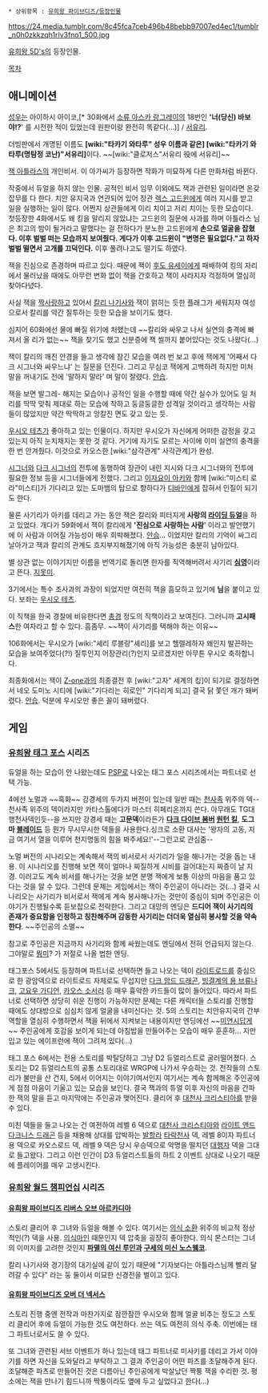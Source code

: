  * 상위항목 : [[유희왕 파이브디즈/등장인물]]

https://24.media.tumblr.com/8c45fca7ceb496b48bebb97007ed4ec1/tumblr_n0h0zkkzqh1rlv3fno1_500.jpg

[[유희왕 5D's]]의 등장인물. 

[[목차]]

== 애니메이션 ==
[[성우]]는 아이하시 아이코,[* 30화에서 [[소류 아스카 랑그레이]]의 18번인 ''''너(당신) 바보야!?'''' 를 시전한 적이 있었는데 원판이랑 완전히 똑같다(...)] / [[서유리]].

더빙판에서 개명된 이름도 '''[wiki:"타카기 와타루" 성우 이름과 같은] [wiki:"타카기 와타루(명탐정 코난)"서유리]'''이다. ~~[wiki:"클로저스"서유리 役에 서유리]~~

[[잭 아틀라스]]의 개인비서. 이 아가씨가 등장하면 작화가 미묘하게 다른 만화처럼 바뀐다.

작중에서 듀얼을 하지 않는 인물. 공적인 비서 임무 이외에도 잭과 관련된 일이라면 온갖 잡무를 다 한다. 치안 유지국과 연관되어 있어 장관 [[렉스 고드윈]]에게 여러 지시를 받고 일을 실행하는 일이 많다. 어쩐지 상관들에게 이리 치이고 저리 치이는 듯한 모습이다. 첫등장한 4화에서도 왜 킹을 말리지 않았냐는 고드윈의 질문에 사과를 하며 아틀라스 님은 최고의 밤이 될거라고 말했다는 걸 전하다가 분노한 고드윈에게 '''손으로 얼굴을 잡혔다. 이후 벌벌 떠는 모습까지 보여줬다. 게다가 이후 고드윈이 "변명은 필요없다."고 하자 벌벌 떨면서 고개를 끄덕인다.''' 이후 풀려나고도 떨기도 하였다. 

잭을 진심으로 존경하며 따르고 있다. 때문에 잭이 [[후도 유세이]]에게 패배하여 킹의 자리에서 물러났을 때에도 아무런 변화 없이 잭을 간호하고 잭이 사라지자 걱정하며 열심히 찾아다녔다.

사실 잭을 [[짝사랑]]하고 있어서 [[칼리 나기사]]와 잭이 얽히는 듯한 플래그가 세워지자 여성으로서 칼리를 약간 질투하는 듯한 모습을 보이기도 했다.

심지어 60화에선 물에 빠질 위기에 처했는데 ~~칼리와 싸우고 나서 실연의 충격에 빠져서 올 리가 없는~~ 잭을 찾기도 했고 신분증에 잭 씰까지 붙어있다는 것도 나왔다(...)

잭이 칼리의 깨진 안경을 들고 생각에 잠긴 모습을 여러 번 보고 후에 잭에게 '어째서 다크 시그너와 싸우느냐' 는 질문을 던진다. 그리고 무심코 잭에게 고백하려 하지만 미처 말을 꺼내기도 전에 '말하지 말라' 며 말이 잘렸다. [[안습]].

잭을 보면 발그레- 해지는 모습이나 공적인 일을 수행할 때에 약간 실수가 있어도 일 처리를 딱딱 맞춰 제대로 하는 모습에 착하고 둥글둥글한 성격일 것이라고 생각하는 사람들이 많았지만 약간 딱딱하고 앙칼진 면도 갖고 있는 듯.

[[우시오 테츠]]가 좋아하고 있는 인물이다. 하지만 우시오가 자신에게 어떠한 감정을 갖고 있는지 아직 눈치채지는 못한 것 같다. 거기에 자기도 모르는 사이에 이미 실연의 충격을 한 번 안겨줬다. 이것으로 카오스한 [wiki:"삼각관계" 사각관계]가 완성.

[[시그너]]와 [[다크 시그너]]의 전투에 동행하여 장관이 내린 지시와 다크 시그너와의 전투에 필요한 정보 등을 시그너들에게 전했다. 그리고 [[이자요이 아키]]와 함께 [wiki:"미스티 로라"미스티]가 기다리고 있는 도마뱀의 탑으로 향하다가 [[디바인]]에게 잡혀서 인질이 되기도 한다.

물론 사기리가 아키를 데리고 가는 동안 잭은 칼리와 피터지게 '''사랑의 [[라이딩 듀얼]]'''을 하고 있었다. 개다가 59화에서 잭이 칼리에게 ''''진심으로 사랑하는 사람'''' 이라고 발언했기에 이 사람과 이어질 가능성이 매우 희박해졌다. [[안습]]... 이었지만 칼리의 기억이 싸그리 날아가고 잭과 칼리의 관계도 흐지부지해졌기에 아직 가능성은 충분히 남아있다.

별 상관 없는 이야기지만 이름을 번역기로 돌리면 한자를 직역해버려서 사기리 '''[[심영(야인시대)|심영]]'''이라고 뜬다. [[지못미]].

3기에서는 특수 조사과의 과장이 되었지만 여전히 잭을 흠모하고 있기에 '''님'''을 붙이고 있다. 보좌는 [[우시오 테츠]].

이 직책을 한국 경찰에 비유한다면 [[총경]] 정도의 직책이라고 보여진다. 그러니까 '''고시패스'''한 여자라고 할 수 있다. 흠좀무. ~~잭이 사기리를 택해야 하는 이유~~

106화에서는 우시오가 [wiki:"셰리 루블랑"셰리]를 보고 헬렐레하자 왜인지 발끈하는 모습을 보여주었다(?!) 질투인지 어장관리(?)인지 모르겠지만 아무튼 우시오 축하합니다.

최종화에서는 잭이 [[Z-one]]과의 최종결전 후 [wiki:"고자" 세계의 킹]이 되기로 결정하면서 네오 도미노 시티에 [wiki:"기다리는 히로인" 기다리게 되고] 결국 닭 쫓던 개가 돼버렸다. [[안습]]. 덕분에 우시오만 좋은 꼴이 돼버렸다.

== 게임 ==
=== [[유희왕 태그 포스]] 시리즈 ===
듀얼을 하는 모습이 안 나왔는데도 [[PSP]]로 나오는 태그 포스 시리즈에서는 파트너로 선택 가능.

4에선 노멀과 ~~흑화~~ 강경세의 두가지 버전이 있는데 일반 때는 [[천사족]] 위주의 덱--천사족 위주의 덱이라지만 카타스톨에다가 마스터 히페리온까지 쓴다. 아무래도 TG대행천사덱인듯--을 쓰지만 강경세 때는 '''고문덱'''이라든가 '''[[다크 다이브 봄버]] [[원턴 킬]]''', '''도그마 [[블레이드]]''' 등 뭔가 무시무시한 덱들을 사용한다.싱크로 소환 대사는 '왕자의 고동, 지금 여기서 열을 이루어 천지명동의 힘을 봐주세요!'--그런고로 관심좀--

노멀 버전의 시나리오는 계속해서 잭의 비서로서 사기리가 일을 해나가는 것을 돕는 내용. 이 시나리오를 진행해 보면 잭이 얼마나 찌질하게 시비를 걸어대는지 짜증이 날 지경. 이러고도 계속 비서를 해나가는 것을 보면 분명 잭에게 보통 이상의 마음을 품고 있다는 것을 알 수 있다. 그런데 문제는 게임에서는 잭이 주인공이 아니라는 것(...) 결국 시나리오는 사기리가 비서로서 잭에게 계속 봉사해나가는 것만이 중심이 되며 주인공은 이야기가 진행될수록 듣보잡으로 전락한다. 그리고 대망의 엔딩은 '''드디어 잭이 사기리의 존재가 중요함을 인정하고 칭찬해주며 감동한 사기리는 더더욱 열심히 봉사할 것을 약속한다'''. ~~주인공의 소멸~~

참고로 주인공은 지금까지 사기리와 함께 싸웠는데도 엔딩에서 전혀 언급되지 않는다. 그야말로 [[뭥미]]? 가 저절로 나올 법한 엔딩.

태그포스 5에서도 등장하며 파트너로 선택하면 들고 나오는 덱이 [[라이트로드]]를 중심으로 한 광암덱으로 라이트로드 자체로도 무섭지만 [[다크 암드 드래곤]], [[빙결계의 용 브류나크]], [[고요우 가디언]], [[카오스 소서러(유희왕)|카오스 소서러]] 등 매우 흉악한 카드들이 많이 들어있다. 따라서 파트너로 선택하면 상당히 쉬운 진행이 가능하지만 문제는 다른 캐릭터들 스토리를 진행할 때에도 상대방으로 심심치 않게 얼굴을 내미신다는 것. 5의 스토리는 치안유지국의 간부 역할을 열심히 수행하면서 잭을 뒤에서 지켜보는 내용이지만 엔딩에선 ~~[[미연시]]답게~~ 주인공에게 호감을 보이게 되는데 아침밥을 만들어주는 모습이 매우 훈훈하... 지만 입고 있는 에이프런에 잭이 그려져 있다(...)

태그 포스 6에서는 전용 스토리를 박탈당하고 그냥 D2 듀얼리스트로 굴러떨어졌다. 스토리는 D2 듀얼리스트의 공통 스토리대로 WRGP에 나가서 우승하는 것. 전작들의 스토리가 불만을 산 건지, 5에서 이어지는 이야기여서인지 여기서는 계속 함께해온 주인공에게 점점 마음이 기울고 있는 모습을 보인다. 결국 잭과의 듀얼 이후 자신의 마음을 간파한 잭의 말을 듣고 마지막에는 주인공과 맺어진다. 클리어 후 [[대천사 크리스티아]]를 받을 수 있다.

미친 덱들을 들고 나오는 건 여전하여 레벨 6 덱으로 [[대천사 크리스티아]]와 [[라이트 앤드 다크니스 드래곤]] 등을 채용해 상대를 압박하는 [[신의 거성-발할라|발할라]] [[타락천사]] 덱, 레벨 8이자 파트너용 덱으로 카오스로드 덱, 레벨 9 덱은 당시 우승덱으로 악명을 떨치던 [[대행자]] 덱을 그대로 들고왔다. 그리고 이런 인간이 D3 듀얼리스트들의 하트 2 이벤트 상대로 나오기 때문에 플레이어를 매우 고생시킨다.

=== [[유희왕 월드 챔피언십]] 시리즈 ===
==== [[유희왕 파이브디즈 리버스 오브 아르카디아]] ====
스토리 클리어 후 그녀와 듀얼을 해볼 수 있다. 여기서는 [[의식 소환]] 위주의 비교적 정상적인(?) 덱을 사용. [[의식마인]] 때문인지 덱 압축을 굉장히 좋아한다. 의식 몬스터는 그녀의 이미지를 고려한 것인지 '''[[파멸의 여신 루인]]과 [[구세의 미신 노스웸코]]'''.

칼리 나기사와 경기장의 대기실에 같이 있기 때문에 "기자보다는 아틀라스님께 빨리 달려갈 수 있다" 라는 둥 둘이서 미묘한 신경전을 벌이고 있다.

==== [[유희왕 파이브디즈 오버 더 넥서스]] ====
스토리 진행 중엔 전작과 마찬가지로 잠깐잠깐 우시오와 함께 얼굴 비추는 정도고 스토리 클리어 후에 듀얼이 가능한 것도 여전하다. 쓰는 덱도 여전히 의식 주축. 이번에는 태그 파트너로서도 쓸 수 있다.

또 그녀와 관련된 서브 이벤트가 하나 있는데 태그 파트너로 미사키를 데리고 가서 이야기를 하면 자신을 도와달라고 부탁하고 그 결과 주인공이 어떤 파츠를 조달해주게 된다. 조달해준 파츠로 만들어진 것은 다름아닌 주인공에게 박살났던 짝퉁 잭을 수리한 것. 평소에는 잭을 만나기 힘드니까 짝퉁이라도 옆에 두고 싶었다고 한다(...)
